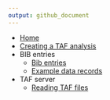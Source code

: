 ```yaml
---
output: github_document
---
```


<!--
![TAF](http://ices.dk/SiteCollectionImages/TAF/TAF_info_gfx_no_descriptions.png)
-->

* [Home](Home)
* [Creating a TAF analysis](Creating-a-TAF-analysis)
* BIB entries
  * [Bib entries](Bib-entries)
  * [Example data records](Example-data-records)
* TAF server
  * [Reading TAF files](Reading-TAF-files)


<!--
* [API](API)
  * [Analyses](API-analyses)
  * [Expert groups](API-expert-groups)
-->